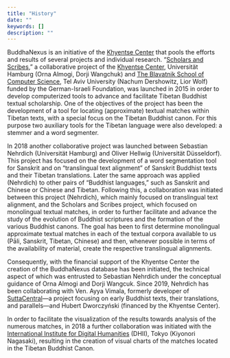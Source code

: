 ```yaml
---
title: "History"
date: ""
keywords: []
description: ""
---
```


BuddhaNexus is an initiative of the <a href="https://www.kc-tbts.uni-hamburg.de/" target="_blank" rel="noopener">Khyentse Center</a> that pools the efforts and results of several projects and individual research. “<a href="https://www.kc-tbts.uni-hamburg.de/research/projects.html" target="_blank" rel="noopener">Scholars and Scribes</a>,” a collaborative project of the <a href="https://www.kc-tbts.uni-hamburg.de/" target="_blank" rel="noopener">Khyentse Center</a>, Universität Hamburg (Orna Almogi, Dorji Wangchuk) and <a href="https://en-exact-sciences.tau.ac.il/computer" target="_blank" rel="noopener">The Blavatnik School of Computer Science</a>, Tel Aviv University (Nachum Dershowitz, Lior Wolf) funded by the German-Israeli Foundation, was launched in 2015 in order to develop computerized tools to advance and facilitate Tibetan Buddhist textual scholarship. One of the objectives of the project has been the development of a tool for locating (approximate) textual matches within Tibetan texts, with a special focus on the Tibetan Buddhist canon. For this purpose two auxiliary tools for the Tibetan language were also developed: a stemmer and a word segmenter.

In 2018 another collaborative project was launched between Sebastian Nehrdich (Universität Hamburg) and Oliver Hellwig (Universität Düsseldorf). This project has focused on the development of a word segmentation tool for Sanskrit and on “translingual text alignment” of Sanskrit Buddhist texts and their Tibetan translations. Later the same approach was applied (Nehrdich) to other pairs of “Buddhist languages,” such as Sanskrit and Chinese or Chinese and Tibetan. Following this, a collaboration was initiated between this project (Nehrdich), which mainly focused on translingual text alignment, and the Scholars and Scribes project, which focused on monolingual textual matches, in order to further facilitate and advance the study of the evolution of Buddhist scriptures and the formation of the various Buddhist canons. The goal has been to first determine monolingual approximate textual matches in each of the textual corpora available to us (Pāli, Sanskrit, Tibetan, Chinese) and then, whenever possible in terms of the availability of material, create the respective translingual alignments.

Consequently, with the financial support of the Khyentse Center the creation of the BuddhaNexus database has been initiated, the technical aspect of which was entrusted to Sebastian Nehrdich under the conceptual guidance of Orna Almogi and Dorji Wangcuk. Since 2019, Nehrdich has been collaborating with Ven. Ayya Vimala, formerly developer of <a href="https://suttacentral.net/" target="_blank" rel="noopener">SuttaCentral</a>—a project focusing on early Buddhist texts, their translations, and parallels—and Hubert Dworczyński (financed by the Khyentse Center).

In order to facilitate the visualization of the results towards analysis of the numerous matches, in 2018 a further collaboration was initiated with the <a href="https://www.dhii.jp/index-e.html" target="_blank" rel="noopener">International Institute for Digital Humanities</a> (DHII), Tokyo (Kiyonori Nagasaki), resulting in the creation of visual charts of the matches located in the Tibetan Buddhist Canon.
